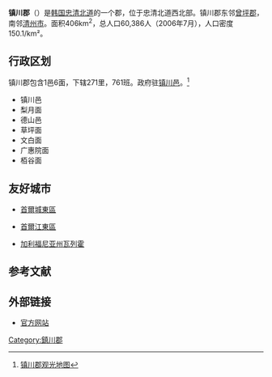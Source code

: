 {{Infobox Settlement
| name                    = 镇川郡
| native_name             = 진천<br>鎭川
| native_name_lang        = 韩国语
| translit_lang1          = 韩国语 
| settlement_type         = [[郡|郡]]
| translit_lang1_type1    = [[谚文|谚文]]
| translit_lang1_info1    = 진천군
| translit_lang1_type2    = [[汉字|汉字]]
| translit_lang1_info2    = 鎭川郡
| translit_lang1_type3    = 罗马转写
| translit_lang1_info3    = Jincheon-gun
| translit_lang1_type4    = [[马科恩-赖肖尔表记法|马-赖式]]
| translit_lang1_info4    = Chinch'ŏn-gun
| image_skyline           = 
| imagesize               = 280px
| image_caption           = 
| image_map               = Map Jincheon-gun.png
| mapsize                 = 280px
| subdivision_type        = 国家
| subdivision_name        = {{flag|South Korea}}
| subdivision_type1       = [[韩国行政区划|道]]
| subdivision_name1       = [[忠清北道|忠清北道]]
| population_blank1_title = 方言
| population_blank1       = [[忠清方言|忠清方言]]
| area_total_km2          = 406.08
| population_as_of        = 
| population_total        = 60964
| population_density_km2  = 150.1
| parts_type              = [[韩国行政区划|行政区划]]
| parts                   = 2邑5面
| image_blank_emblem      = 
| blank_emblem_type       = 
}}
'''镇川郡'''（{{kor|諺=진천군|漢=鎭川郡|羅=Jincheon gun|f=y}}）是[[韩国|韩国]][[忠清北道|忠清北道]]的一个郡，位于忠清北道西北部。镇川郡东邻[[曾坪郡|曾坪郡]]，南邻[[清州市|清州市]]。面积406km<sup>2</sup>，总人口60,386人（2006年7月），人口密度150.1/km²。

== 行政区划 ==
镇川郡包含1邑6面，下辖271里，761班。政府驻[[镇川邑|镇川邑]]。<ref>[http://www.jincheon.go.kr/japanese/sub03/sub0301.jsp 镇川郡观光地图]{{dead link|date=2018年5月 |bot=InternetArchiveBot |fix-attempted=yes }}</ref>
* 镇川邑
* 梨月面
* 德山邑
* 草坪面
* 文白面
* 广惠院面
* 栢谷面

== 友好城市 ==
* {{KOR}}[[首爾|首爾]][[城東區_(首爾)|城東區]]
* {{KOR}}[[首爾|首爾]][[江東區_(首爾)|江東區]]
* {{USA}}[[加利福尼亚州|加利福尼亚州]][[瓦列霍_(加利福尼亚州)|瓦列霍]] 

== 参考文献 ==
<references />

==外部链接==
*[http://www.jc.go.kr/chinese/ 官方网站]{{dead link|date=2018年5月 |bot=InternetArchiveBot |fix-attempted=yes }}

{{忠清北道行政區劃}}

{{DEFAULTSORT:Jincheon-gun}}
[[Category:鎮川郡|Category:鎮川郡]]